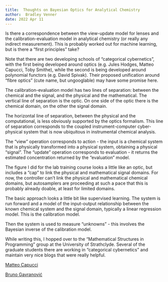 ```yaml
---
title:  Thoughts on Bayesian Optics for Analytical Chemistry
author:  Bradley Venner
date: 2022 Apr 11
---
```


Is there a correspondence between the view-update model for lenses and the calibration-evaluation model in analytical chemistry (or really any indirect measurement). This is probably worked out for machine learning, but is there a "first principles" take?

Note that there are two developing schools of "categorical cybernetics", with the first being developed around optics (e.g. Jules Hodges, Matteo Capucci, Toby Smithe), while the second is being developed around polynomial functors (e.g. David Spivak). Their proposed unification around "fibre optics" (cute name, but ungooglable) may have some promise here.

The calibration-evaluation model has two lines of separation: between the chemical and the signal, and the physical and the mathematical. The vertical line of separation is the optic. On one side of the optic there is the chemical domain, on the other the signal domain. 

The horizontal line of separation, between the physical and the computational, is less obviously supported by the optics formalism. This line of separation corresponds to the coupled instrument-computer cyber-physical system that is now ubiquitous in instrumental chemical analysis. 

The "view" operation corresponds to action - the input is a chemical system that is physically transformed into a physical system, obtaining a physical "signal". The "update" operation corresponds to evaluation - it returns the estimated concentration returned by the "evaluation" model.  

The figure I did for the lab training course looks a little like an optic, but includes a "cap" to link the physical and mathematical signal domains. For now, the controller can't link the physical and mathematical chemical domains, but autosamplers are proceeding at such a pace that this is probably already doable, at least for limited domains.

The basic approach looks a little bit like supervised learning. The system is run forward and a model of the input-output relationship between the known chemical system and the signal domain, typically a linear regression model. This is the calibration model. 

Then the system is used to measure "unknowns" - this involves the Bayesian inverse of the calibration model.

While writing this, I hopped over to the "Mathematical Structures in Programming" group at the University of Strathclyde. Several of the graduate students there are working in "categorical cybernetics" and maintain very nice blogs that were really helpful. 

[Matteo Capucci](https://matteocapucci.wordpress.com/)

[Bruno Gavranović](https://www.brunogavranovic.com/)